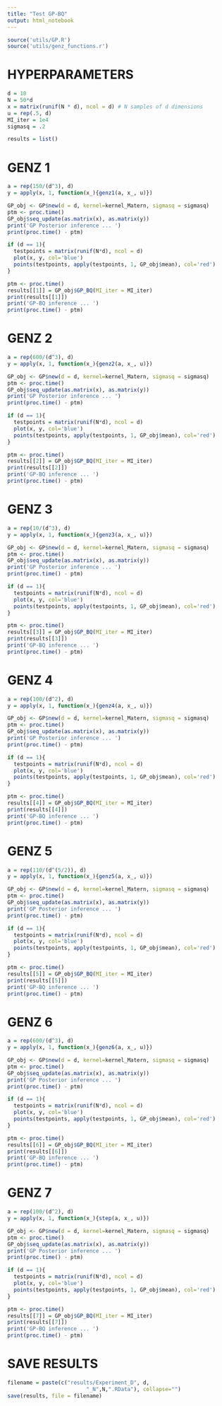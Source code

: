 ---
title: "Test GP-BQ"
output: html_notebook
---
```{r}
source('utils/GP.R')
source('utils/genz_functions.r')
```

# HYPERPARAMETERS
```{r}
d = 10
N = 50*d 
x = matrix(runif(N * d), ncol = d) # N samples of d dimensions
u = rep(.5, d)
MI_iter = 1e4
sigmasq = .2

results = list()
```

# GENZ 1
```{r}
a = rep(150/(d^3), d)
y = apply(x, 1, function(x_){genz1(a, x_, u)}) 

GP_obj <- GP$new(d = d, kernel=kernel_Matern, sigmasq = sigmasq)
ptm <- proc.time()
GP_obj$seq_update(as.matrix(x), as.matrix(y))
print('GP Posterior inference ... ')
print(proc.time() - ptm)

if (d == 1){
  testpoints = matrix(runif(N*d), ncol = d)
  plot(x, y, col='blue')
  points(testpoints, apply(testpoints, 1, GP_obj$mean), col='red')
}

ptm <- proc.time()
results[[1]] = GP_obj$GP_BQ(MI_iter = MI_iter)
print(results[[1]])
print('GP-BQ inference ... ')
print(proc.time() - ptm)
```


# GENZ 2
```{r}
a = rep(600/(d^3), d)
y = apply(x, 1, function(x_){genz2(a, x_, u)}) 

GP_obj <- GP$new(d = d, kernel=kernel_Matern, sigmasq = sigmasq)
ptm <- proc.time()
GP_obj$seq_update(as.matrix(x), as.matrix(y))
print('GP Posterior inference ... ')
print(proc.time() - ptm)

if (d == 1){
  testpoints = matrix(runif(N*d), ncol = d)
  plot(x, y, col='blue')
  points(testpoints, apply(testpoints, 1, GP_obj$mean), col='red')
}

ptm <- proc.time()
results[[2]] = GP_obj$GP_BQ(MI_iter = MI_iter)
print(results[[2]])
print('GP-BQ inference ... ')
print(proc.time() - ptm)
```

# GENZ 3
```{r}
a = rep(10/(d^3), d)
y = apply(x, 1, function(x_){genz3(a, x_, u)}) 

GP_obj <- GP$new(d = d, kernel=kernel_Matern, sigmasq = sigmasq)
ptm <- proc.time()
GP_obj$seq_update(as.matrix(x), as.matrix(y))
print('GP Posterior inference ... ')
print(proc.time() - ptm)

if (d == 1){
  testpoints = matrix(runif(N*d), ncol = d)
  plot(x, y, col='blue')
  points(testpoints, apply(testpoints, 1, GP_obj$mean), col='red')
}

ptm <- proc.time()
results[[3]] = GP_obj$GP_BQ(MI_iter = MI_iter)
print(results[[3]])
print('GP-BQ inference ... ')
print(proc.time() - ptm)
```


# GENZ 4
```{r}
a = rep(100/(d^2), d)
y = apply(x, 1, function(x_){genz4(a, x_, u)}) 

GP_obj <- GP$new(d = d, kernel=kernel_Matern, sigmasq = sigmasq)
ptm <- proc.time()
GP_obj$seq_update(as.matrix(x), as.matrix(y))
print('GP Posterior inference ... ')
print(proc.time() - ptm)

if (d == 1){
  testpoints = matrix(runif(N*d), ncol = d)
  plot(x, y, col='blue')
  points(testpoints, apply(testpoints, 1, GP_obj$mean), col='red')
}

ptm <- proc.time()
results[[4]] = GP_obj$GP_BQ(MI_iter = MI_iter)
print(results[[4]])
print('GP-BQ inference ... ')
print(proc.time() - ptm)
```

# GENZ 5
```{r}
a = rep(110/(d^(5/2)), d)
y = apply(x, 1, function(x_){genz5(a, x_, u)}) 

GP_obj <- GP$new(d = d, kernel=kernel_Matern, sigmasq = sigmasq)
ptm <- proc.time()
GP_obj$seq_update(as.matrix(x), as.matrix(y))
print('GP Posterior inference ... ')
print(proc.time() - ptm)

if (d == 1){
  testpoints = matrix(runif(N*d), ncol = d)
  plot(x, y, col='blue')
  points(testpoints, apply(testpoints, 1, GP_obj$mean), col='red')
}

ptm <- proc.time()
results[[5]] = GP_obj$GP_BQ(MI_iter = MI_iter)
print(results[[5]])
print('GP-BQ inference ... ')
print(proc.time() - ptm)
```


# GENZ 6
```{r}
a = rep(600/(d^3), d)
y = apply(x, 1, function(x_){genz6(a, x_, u)}) 

GP_obj <- GP$new(d = d, kernel=kernel_Matern, sigmasq = sigmasq)
ptm <- proc.time()
GP_obj$seq_update(as.matrix(x), as.matrix(y))
print('GP Posterior inference ... ')
print(proc.time() - ptm)

if (d == 1){
  testpoints = matrix(runif(N*d), ncol = d)
  plot(x, y, col='blue')
  points(testpoints, apply(testpoints, 1, GP_obj$mean), col='red')
}

ptm <- proc.time()
results[[6]] = GP_obj$GP_BQ(MI_iter = MI_iter)
print(results[[6]])
print('GP-BQ inference ... ')
print(proc.time() - ptm)
```

# GENZ 7
```{r}
a = rep(100/(d^2), d)
y = apply(x, 1, function(x_){step(a, x_, u)}) 

GP_obj <- GP$new(d = d, kernel=kernel_Matern, sigmasq = sigmasq)
ptm <- proc.time()
GP_obj$seq_update(as.matrix(x), as.matrix(y))
print('GP Posterior inference ... ')
print(proc.time() - ptm)

if (d == 1){
  testpoints = matrix(runif(N*d), ncol = d)
  plot(x, y, col='blue')
  points(testpoints, apply(testpoints, 1, GP_obj$mean), col='red')
}

ptm <- proc.time()
results[[7]] = GP_obj$GP_BQ(MI_iter = MI_iter)
print(results[[7]])
print('GP-BQ inference ... ')
print(proc.time() - ptm)
```

# SAVE RESULTS
```{r}
filename = paste(c("results/Experiment_D", d,
                         "_N",N,".RData"), collapse="")
save(results, file = filename)
```








